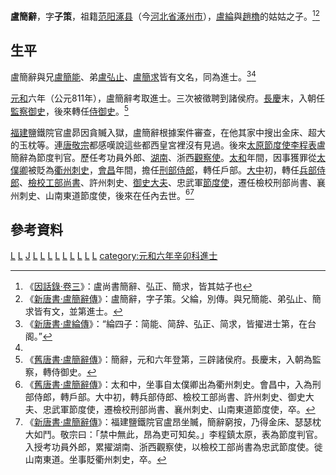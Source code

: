 '''盧簡辭'''{{BD|？||？||catIdx=L}}，字'''子策'''，祖籍[[范阳郡|范阳]][[涿县|涿县]]（今[[河北省|河北省]][[涿州市|涿州市]]），[[盧綸|盧綸]]與[[趙櫓|趙櫓]]的姑姑之子。<ref>《[[:s:因話錄/卷三|因話錄·卷三]]》：盧尚書簡辭、弘正、簡求，皆其姑子也</ref><ref name="新唐">《[[:s:新唐書/卷177|新唐書·盧簡辭傳]]》：盧簡辭，字子策。父綸，別傳。與兄簡能、弟弘止、簡求皆有文，並第進士。</ref>

==生平==
盧簡辭與兄[[盧簡能|盧簡能]]、弟[[盧弘止|盧弘止]]、[[盧簡求|盧簡求]]皆有文名，同為進士。<ref>《[[:s:新唐書/卷203|新唐書·盧綸傳]]》：“綸四子：简能、简辞、弘正、简求，皆擢进士第，在台阁。”</ref><ref name="新唐"></ref>

[[元和_(唐朝)|元和]]六年（公元811年），盧簡辭考取進士。三次被徵聘到諸侯府。[[長慶|長慶]]末，入朝任[[監察御史|監察御史]]，後來轉任[[侍御史|侍御史]]。<ref>《[[:s:舊唐書/卷163|舊唐書·盧簡辭傳]]》：簡辭，元和六年登第，三辟諸侯府。長慶末，入朝為監察，轉侍御史。</ref>

[[福建|福建]]鹽鐵院官盧昴因貪贓入獄，盧簡辭根據案件審查，在他其家中搜出金床、超大的玉枕等。連[[唐敬宗|唐敬宗]]都感嘆說這些都西皇宮裡沒有見過。後來[[太原|太原]][[節度使|節度使]][[李程|李程]][[表|表]]盧簡辭為節度判官。歷任考功員外郎、[[湖南|湖南]]、浙西[[觀察使|觀察使]]。[[大和_(唐朝)|太和]]年間，因事獲罪從[[太僕卿|太僕卿]]被貶為[[衢州|衢州]][[刺史|刺史]]，[[會昌_(唐朝)|會昌]]年間，擔任[[刑部侍郎|刑部侍郎]]，轉任戶部。[[大中_(唐朝)|大中]]初，轉任[[兵部侍郎|兵部侍郎]]、[[檢校|檢校]][[工部尚書|工部尚書]]、許州刺史、[[御史大夫|御史大夫]]、忠武軍[[節度使|節度使]]，遷任檢校刑部尚書、襄州刺史、山南東道節度使，後來在任內去世。<ref>《[[:s:舊唐書/卷163|舊唐書·盧簡辭傳]]》：太和中，坐事自太僕卿出為衢州刺史。會昌中，入為刑部侍郎，轉戶部。大中初，轉兵部侍郎、檢校工部尚書、許州刺史、御史大夫、忠武軍節度使，遷檢校刑部尚書、襄州刺史、山南東道節度使，卒。</ref><ref>《[[:s:新唐書/卷177|新唐書·盧簡辭傳]]》：福建鹽鐵院官盧昂坐贓，簡辭窮按，乃得金床、瑟瑟枕大如鬥。敬宗曰：「禁中無此，昂為吏可知矣。」李程鎮太原，表為節度判官。入授考功員外郎，累擢湖南、浙西觀察使，以檢校工部尚書為忠武節度使。徙山南東道。坐事貶衢州刺史，卒。</ref>
==參考資料==
[[category:唐朝政治人物|L]]
[[category:唐朝御史大夫|L]]
[[category:范阳卢氏|J]]
[[category:涿州人|L]]
[[category:唐朝襄州刺史|L]]
[[category:唐朝衢州刺史|L]]
[[category:唐朝許州刺史|L]]
[[category:唐朝判官|L]]
[[category:唐朝刑部侍郎|L]]
[[category:唐朝兵部侍郎|L]]
[[category:唐朝檢校刑部尚書|L]]
[[category:唐朝檢校工部尚書|L]]
[[category:元和六年辛卯科進士|category:元和六年辛卯科進士]]